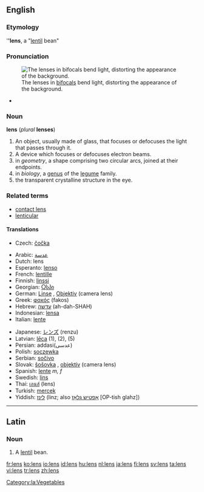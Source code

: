 ==English==

===Etymology===
{{wikipedia}}
{{L.}} '''''lens''', a "[[lentil]] bean"

===Pronunciation===
[[Image:Bifoklabrille_fcm.jpg|thumb|right|The lenses in [[bifocals]] bend light, distorting the appearance of the background.]]
*{{audio|en-us-lens.ogg|Audio (US)}}

===Noun===
'''lens''' (''plural'' '''lenses''')

# An object, usually made of glass, that focuses or defocuses the light that passes through it.
# A device which focuses or defocuses electron beams.
# in ''geometry'', a shape comprising two circular arcs, joined at their endpoints.
# in ''biology'', a [[genus]] of the [[legume]] family.
# the transparent crystalline structure in the eye.

===Related terms===
*[[contact lens]]
*[[lenticular]]

====Translations====
{{rfc-level|Translations at L4+ not in L3 POS section (AutoFormat would have corrected level of Related terms)}}
{{trans-top|object focusing or defocusing the light passing through it}}
*Czech: [[čočka]] {{f}}
{{trans-mid}}
{{trans-bottom}}
{{top}}
*Arabic: [[عدسة]]
*Dutch: lens {{f}}
*Esperanto: [[lenso]]
*French: [[lentille]] {{f}}
*Finnish: [[linssi]]
*Georgian: [[Ⴍსპი]]
*German: [[Linse]] {{f}}, [[Objektiv]] {{n}} (camera lens)
*Greek: [[φακός]] (fakos) {{m}}
*Hebrew: [[עדשה]] (ah-dah-SHAH)
*Indonesian: [[lensa]]
*Italian: [[lente#Italian|lente]] {{f}}
{{mid}}
*Japanese: [[レンズ]] (renzu)
*Latvian: [[lēca]] {{f}} (1), (2), (5)
*Persian: addasi(عدسی)
*Polish: [[soczewka]] {{f}}
*Serbian: [[sočivo]] {{n}}
*Slovak: [[šošovka]] {{f}}, [[objektív]] {{m}} (camera lens)
*Spanish: [[lente]] ''m, f''
*Swedish: [[lins]]
*Thai: [[เลนส์]] (lens)
*Turkish: [[mercek]]
*Yiddish: [[לינז]] (linz; also [[אָפטיש גלאָז]] [OP-tish glahz])
{{bottom}}

----

==Latin==

===Noun===
{{la-noun|lēns|lentis|lēntis|f|third}}

# A [[lentil]] bean.

[[Category:la:Vegetables]]

[[fr:lens]]
[[ko:lens]]
[[io:lens]]
[[id:lens]]
[[hu:lens]]
[[nl:lens]]
[[ja:lens]]
[[fi:lens]]
[[sv:lens]]
[[ta:lens]]
[[vi:lens]]
[[tr:lens]]
[[zh:lens]]